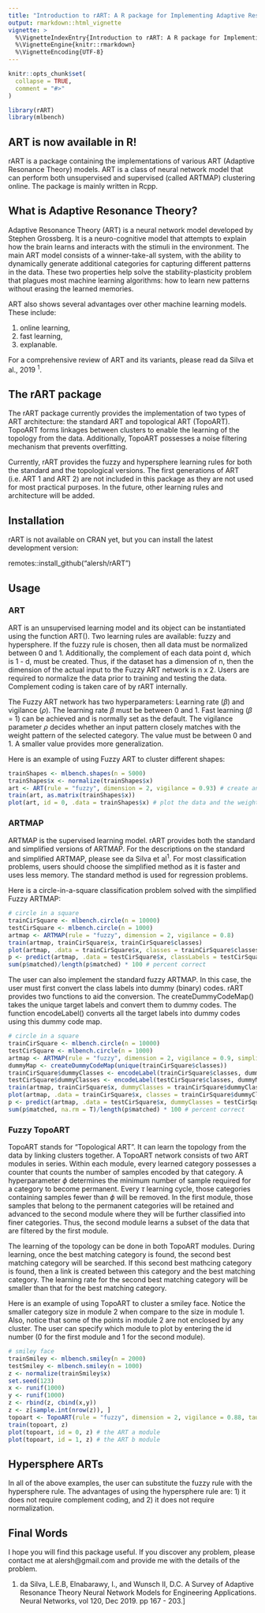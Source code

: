 ```yaml
---
title: "Introduction to rART: A R package for Implementing Adaptive Resonance Theory"
output: rmarkdown::html_vignette
vignette: >
  %\VignetteIndexEntry{Introduction to rART: A R package for Implementing Adaptive Resonance Theory}
  %\VignetteEngine{knitr::rmarkdown}
  %\VignetteEncoding{UTF-8}
---
```


```r
knitr::opts_chunk$set(
  collapse = TRUE,
  comment = "#>"
)

library(rART)
library(mlbench)
```

## ART is now available in R!

rART is a package containing the implementations of various ART (Adaptive Resonance Theory) models. ART is a class of neural network model that can perform both unsupervised and supervised (called ARTMAP) clustering online. The package is mainly written in Rcpp.

## What is Adaptive Resonance Theory?

Adaptive Resonance Theory (ART) is a neural network model developed by Stephen Grossberg. It is a neuro-cognitive model that attempts to explain how the brain learns and interacts with the stimuli in the environment. The main ART model consists of a winner-take-all system, with the ability to dynamically generate additional categories for capturing different patterns in the data. These two properties help solve the stability-plasticity problem that plagues most machine learning algorithms: how to learn new patterns without erasing the learned memories.

ART also shows several advantages over other machine learning models. These include:

1. online learning, 
2. fast learning,
3. explanable.

For a comprehensive review of ART and its variants, please read da Silva et al., 2019 ^1^.

## The rART package

The rART package currently provides the implementation of two types of ART architecture: the standard ART and topological ART (TopoART). TopoART forms linkages between clusters to enable the learning of the topology from the data. Additionally, TopoART possesses a noise filtering mechanism that prevents overfitting.

Currently, rART provides the fuzzy and hypersphere learning rules for both the standard and the topological versions. The first generations of ART (i.e. ART 1 and ART 2) are not included in this package as they are not used for most practical purposes. In the future, other learning rules and architecture will be added.

## Installation

rART is not available on CRAN yet, but you can install the latest development version:

remotes::install_github("alersh/rART")

## Usage

### ART

ART is an unsupervised learning model and its object can be instantiated using the function ART(). Two learning rules are available: fuzzy and hypersphere. If the fuzzy rule is chosen, then all data must be normalized between 0 and 1. Additionally, the complement of each data point d, which is 1 - d, must be created. Thus, if the dataset has a dimension of n, then the dimension of the actual input to the Fuzzy ART network is n x 2. Users are required to normalize the data prior to training and testing the data. Complement coding is taken care of by rART internally.

The Fuzzy ART network has two hyperparameters: Learning rate ($\beta$) and vigilance ($\rho$). The learning rate $\beta$ must be between 0 and 1. Fast learning ($\beta$ = 1) can be achieved and is normally set as the default. The vigilance parameter $\rho$ decides whether an input pattern closely matches with the weight pattern of the selected category. The value must be between 0 and 1. A smaller value provides more generalization. 

Here is an example of using Fuzzy ART to cluster different shapes:

```r
trainShapes <- mlbench.shapes(n = 5000)
trainShapes$x <- normalize(trainShapes$x)
art <- ART(rule = "fuzzy", dimension = 2, vigilance = 0.93) # create an ART object
train(art, as.matrix(trainShapes$x)) 
plot(art, id = 0, .data = trainShapes$x) # plot the data and the weights.
```

### ARTMAP
ARTMAP is the supervised learning model. rART provides both the standard and simplified versions of ARTMAP. For the descriptions on the standard and simplified ARTMAP, please see da Silva et al^1^. For most classification problems, users should choose the simplified method as it is faster and uses less memory. The standard method is used for regression problems.

Here is a circle-in-a-square classification problem solved with the simplified Fuzzy ARTMAP:

```r
# circle in a square
trainCirSquare <- mlbench.circle(n = 10000)
testCirSquare <- mlbench.circle(n = 1000)
artmap <- ARTMAP(rule = "fuzzy", dimension = 2, vigilance = 0.8)
train(artmap, trainCirSquare$x, trainCirSquare$classes)
plot(artmap, .data = trainCirSquare$x, classes = trainCirSquare$classes) # create the 2 dimensional plot of the data and the weights
p <- predict(artmap, .data = testCirSquare$x, classLabels = testCirSquare$classes)
sum(p$matched)/length(p$matched) * 100 # percent correct
```

The user can also implement the standard fuzzy ARTMAP. In this case, the user must first convert the class labels into dummy (binary) codes. rART provides two functions to aid the conversion. The createDummyCodeMap() takes the unique target labels and convert them to dummy codes. The function encodeLabel() converts all the target labels into dummy codes using this dummy code map. 

```r
# circle in a square
trainCirSquare <- mlbench.circle(n = 10000)
testCirSquare <- mlbench.circle(n = 1000)
artmap <- ARTMAP(rule = "fuzzy", dimension = 2, vigilance = 0.9, simplified = FALSE)
dummyMap <- createDummyCodeMap(unique(trainCirSquare$classes))
trainCirSquare$dummyClasses <- encodeLabel(trainCirSquare$classes, dummyMap)
testCirSquare$dummyClasses <- encodeLabel(testCirSquare$classes, dummyMap)
train(artmap, trainCirSquare$x, dummyClasses = trainCirSquare$dummyClasses)
plot(artmap, .data = trainCirSquare$x, classes = trainCirSquare$dummyClasses, dummyCodeMap = dummyMap) # create the 2 dimensional plot of the data and the weights
p <- predict(artmap, .data = testCirSquare$x, dummyClasses = testCirSquare$dummyClasses)
sum(p$matched, na.rm = T)/length(p$matched) * 100 # percent correct
```

### Fuzzy TopoART

TopoART stands for "Topological ART". It can learn the topology from the data by linking clusters together. A TopoART network consists of two ART modules in series. Within each module, every learned category possesses a counter that counts the number of samples encoded by that category. A hyperparameter $\phi$ determines the minimum number of sample required for a category to become permanent. Every $\tau$ learning cycle, those categories containing samples fewer than $\phi$ will be removed. In the first module, those samples that belong to the permanent categories will be retained and advanced to the second module where they will be further classified into finer categories. Thus, the second module learns a subset of the data that are filtered by the first module. 

The learning of the topology can be done in both TopoART modules. During learning, once the best matching category is found, the second best matching category will be searched. If this second best mathcing category is found, then a link is created between this category and the best matching category. The learning rate for the second best matching category will be smaller than that for the best matching category.

Here is an example of using TopoART to cluster a smiley face. Notice the smaller category size in module 2 when compare to the size in module 1. Also, notice that some of the points in module 2 are not enclosed by any cluster. The user can specify which module to plot by entering the id number (0 for the first module and 1 for the second module).

```r
# smiley face
trainSmiley <- mlbench.smiley(n = 2000)
testSmiley <- mlbench.smiley(n = 1000)
z <- normalize(trainSmiley$x)
set.seed(123)
x <- runif(1000)
y <- runif(1000)
z <- rbind(z, cbind(x,y))
z <- z[sample.int(nrow(z)), ]
topoart <- TopoART(rule = "fuzzy", dimension = 2, vigilance = 0.88, tau = 200, phi = 5)
train(topoart, z)
plot(topoart, id = 0, z) # the ART a module
plot(topoart, id = 1, z) # the ART b module
```

## Hypersphere ARTs

In all of the above examples, the user can substitute the fuzzy rule with the hypersphere rule. The advantages of using the hypersphere rule are: 1) it does not require complement coding, and 2) it does not require normalization.

## Final Words

I hope you will find this package useful. If you discover any problem, please contact me at alersh@gmail.com and provide me with the details of the problem. 



1. da Silva, L.E.B, Elnabarawy, I., and Wunsch II, D.C. A Survey of Adaptive Resonance Theory Neural Network Models for Engineering Applications. Neural Networks, vol 120, Dec 2019. pp 167 - 203.]
